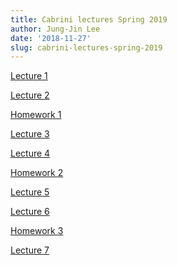 ```yaml
---
title: Cabrini lectures Spring 2019
author: Jung-Jin Lee
date: '2018-11-27'
slug: cabrini-lectures-spring-2019
---
```


[Lecture 1](/Cabrini_lectures/Cabrini_2019_Lecture_1.html)

[Lecture 2](/Cabrini_lectures/Cabrini_2019_Lecture_2.html)

[Homework 1](/Cabrini_lectures/HW1.pdf)

[Lecture 3](/Cabrini_lectures/Cabrini_2019_Lecture_3.html)

[Lecture 4](/Cabrini_lectures/Cabrini_2019_Lecture_4.html)

[Homework 2](/Cabrini_lectures/HW2.pdf)

[Lecture 5](/Cabrini_lectures/Cabrini_2019_Lecture_5.html)

[Lecture 6](/Cabrini_lectures/Cabrini_2019_Lecture_6.html)

[Homework 3](/Cabrini_lectures/HW3.pdf)

[Lecture 7](/Cabrini_lectures/Cabrini_2019_Lecture_7.html)

